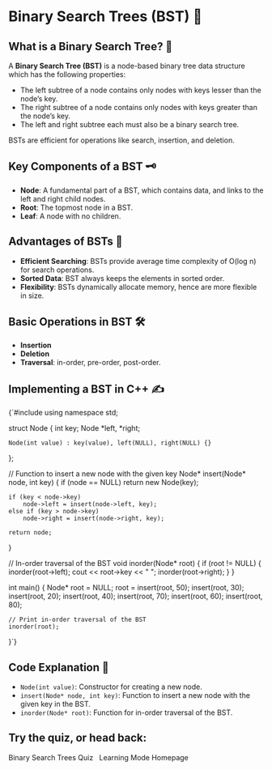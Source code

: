 
<ProgressBar
  color="#F1959B"
  height={5}
  direction="right"
  position="top"
  gradient={true}
  gradientColor="#EA4C46"
/>

# Binary Search Trees (BST) 🌳

## What is a Binary Search Tree? 🤔

A **Binary Search Tree (BST)** is a node-based binary tree data structure which has the following properties:
- The left subtree of a node contains only nodes with keys lesser than the node’s key.
- The right subtree of a node contains only nodes with keys greater than the node’s key.
- The left and right subtree each must also be a binary search tree.

BSTs are efficient for operations like search, insertion, and deletion.

## Key Components of a BST 🗝️
- **Node**: A fundamental part of a BST, which contains data, and links to the left and right child nodes.
- **Root**: The topmost node in a BST.
- **Leaf**: A node with no children.

## Advantages of BSTs 🚀
- **Efficient Searching**: BSTs provide average time complexity of O(log n) for search operations.
- **Sorted Data**: BST always keeps the elements in sorted order.
- **Flexibility**: BSTs dynamically allocate memory, hence are more flexible in size.

## Basic Operations in BST 🛠️
- **Insertion**
- **Deletion**
- **Traversal**: in-order, pre-order, post-order.

## Implementing a BST in C++ ✍️

<CodeBlock>
{`#include <iostream>
using namespace std;

struct Node {
    int key;
    Node *left, *right;

    Node(int value) : key(value), left(NULL), right(NULL) {}
};

// Function to insert a new node with the given key
Node* insert(Node* node, int key) {
    if (node == NULL) return new Node(key);

    if (key < node->key)
        node->left = insert(node->left, key);
    else if (key > node->key)
        node->right = insert(node->right, key);

    return node;
}

// In-order traversal of the BST
void inorder(Node* root) {
    if (root != NULL) {
        inorder(root->left);
        cout << root->key << " ";
        inorder(root->right);
    }
}

int main() {
    Node* root = NULL;
    root = insert(root, 50);
    insert(root, 30);
    insert(root, 20);
    insert(root, 40);
    insert(root, 70);
    insert(root, 60);
    insert(root, 80);

    // Print in-order traversal of the BST
    inorder(root);
}`}
</CodeBlock>

## Code Explanation 🧐
- `Node(int value)`: Constructor for creating a new node.
- `insert(Node* node, int key)`: Function to insert a new node with the given key in the BST.
- `inorder(Node* root)`: Function for in-order traversal of the BST.

## Try the quiz, or head back:
<Link to="/learning/trees-binarySearchTreesQuiz" className="Link">Binary Search Trees Quiz</Link>
&nbsp;
<Link to="/learning" className="Link">Learning Mode Homepage</Link>
